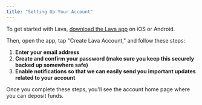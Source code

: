 ```yaml
---
title: "Setting Up Your Account"
---
```


To get started with Lava, [download the Lava app](https://www.lava.xyz/) on iOS or Android.

Then, open the app, tap "Create Lava Account," and follow these steps:

1. **Enter your email address**
2. **Create and confirm your password (make sure you keep this securely backed up somewhere safe)**
3. **Enable notifications so that we can easily send you important updates related to your account**

Once you complete these steps, you'll see the account home page where you can deposit funds.
